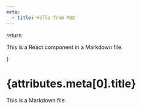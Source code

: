 ```yaml
---
meta:
  - title: Hello from MDX
---
```


  return <p>This is a React component in a Markdown file.</p>
}

# {attributes.meta[0].title}

This is a Markdown file.

<Component />
